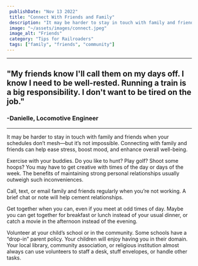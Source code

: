 ```yaml
---
 publishDate: "Nov 13 2022"
 title: "Connect With Friends and Family"
 description: "It may be harder to stay in touch with family and friends when your schedules don’t mesh—but it’s not impossible."
 image: "~/assets/images/connect.jpeg"
 image_alt: "Friends"
 category: "Tips for Railroaders"
 tags: ["family", "friends", "community"]
---
```


----
## "My friends know I'll call them on my days off. I know I need to be well-rested. Running a train is a big responsibility. I don't want to be tired on the job." ##
### -Danielle, Locomotive Engineer ###
----

It may be harder to stay in touch with family and friends when your schedules don’t mesh—but it’s not impossible. Connecting with family and friends can help ease stress, boost mood, and enhance overall well-being.

Exercise with your buddies. Do you like to hunt? Play golf? Shoot some hoops? You may have to get creative with times of the day or days of the week. The benefits of maintaining strong personal relationships usually outweigh such inconveniences.

Call, text, or email family and friends regularly when you’re not working. A brief chat or note will help cement relationships.

Get together when you can, even if you meet at odd times of day. Maybe you can get together for breakfast or lunch instead of your usual dinner, or catch a movie in the afternoon instead of the evening.

Volunteer at your child’s school or in the community. Some schools have a “drop-in” parent policy. Your children will enjoy having you in their domain. Your local library, community association, or religious institution almost always can use volunteers to staff a desk, stuff envelopes, or handle other tasks.